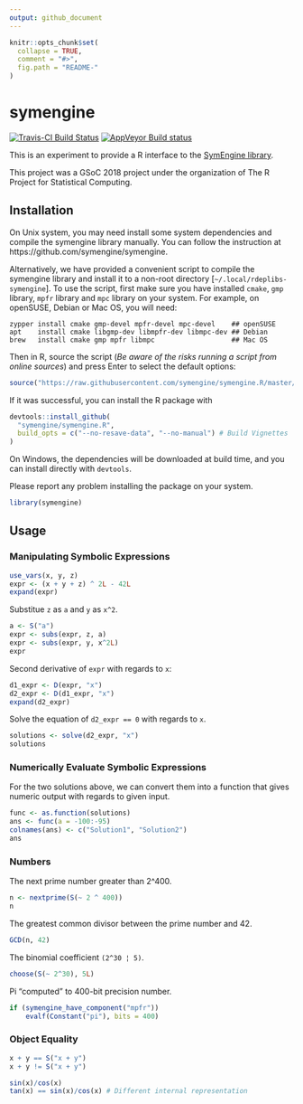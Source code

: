 ```yaml
---
output: github_document
---
```


<!-- README.md is generated from README.Rmd. Please edit that file -->

```r
knitr::opts_chunk$set(
  collapse = TRUE,
  comment = "#>",
  fig.path = "README-"
)
```

# symengine

[![Travis-CI Build Status](https://travis-ci.org/symengine/symengine.R.svg?branch=master)](https://travis-ci.org/symengine/symengine.R)
[![AppVeyor Build status](https://ci.appveyor.com/api/projects/status/rr0tdh8ykvs04qg2?svg=true)](https://ci.appveyor.com/project/symengine/symengine-r)

This is an experiment to provide a R interface to the
[SymEngine library](https://github.com/symengine/symengine).

This project was a GSoC 2018 project under the organization
of The R Project for Statistical Computing.

## Installation

On Unix system, you may need install some system dependencies and compile the
symengine library manually. You can follow the instruction at 
https://github.com/symengine/symengine.

Alternatively, we have provided a convenient script to compile the symengine
library and install it to a non-root directory [`~/.local/rdeplibs-symengine`].
To use the script, first make sure you have installed `cmake`, `gmp` library,
`mpfr` library and `mpc` library on your system. For example, on openSUSE, Debian
or Mac OS, you will need:

```
zypper install cmake gmp-devel mpfr-devel mpc-devel    ## openSUSE
apt    install cmake libgmp-dev libmpfr-dev libmpc-dev ## Debian
brew   install cmake gmp mpfr libmpc                   ## Mac OS
```

Then in R, source the script (*Be aware of the risks running a script from online sources*)
and press Enter to select the default options:

```r
source("https://raw.githubusercontent.com/symengine/symengine.R/master/tools/install-symengine.R")
```

If it was successful, you can install the R package with

```r
devtools::install_github(
  "symengine/symengine.R",
  build_opts = c("--no-resave-data", "--no-manual") # Build Vignettes
)
```

On Windows, the dependencies will be downloaded at build time, and you can install
directly with `devtools`.

Please report any problem installing the package on your system.

```r
library(symengine)
```

## Usage

### Manipulating Symbolic Expressions

```r
use_vars(x, y, z)
expr <- (x + y + z) ^ 2L - 42L
expand(expr)
```

Substitue `z` as `a` and `y` as `x^2`.

```r
a <- S("a")
expr <- subs(expr, z, a)
expr <- subs(expr, y, x^2L)
expr
```

Second derivative of `expr` with regards to `x`:

```r
d1_expr <- D(expr, "x")
d2_expr <- D(d1_expr, "x")
expand(d2_expr)
```

Solve the equation of `d2_expr == 0` with regards to `x`.

```r
solutions <- solve(d2_expr, "x")
solutions
```

### Numerically Evaluate Symbolic Expressions

For the two solutions above, we can convert them into a function that gives numeric
output with regards to given input.

```r
func <- as.function(solutions)
ans <- func(a = -100:-95)
colnames(ans) <- c("Solution1", "Solution2")
ans
```


### Numbers

The next prime number greater than 2^400.

```r
n <- nextprime(S(~ 2 ^ 400))
n
```

The greatest common divisor between the prime number and 42.

```r
GCD(n, 42)
```

The binomial coefficient `(2^30 ¦ 5)`.

```r
choose(S(~ 2^30), 5L)
```

Pi "computed" to 400-bit precision number.

```r
if (symengine_have_component("mpfr"))
    evalf(Constant("pi"), bits = 400)
```

### Object Equality

```r
x + y == S("x + y")
x + y != S("x + y")
```

```r
sin(x)/cos(x)
tan(x) == sin(x)/cos(x) # Different internal representation
```

